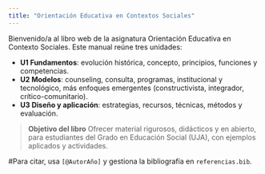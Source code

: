 ```yaml
---
title: "Orientación Educativa en Contextos Sociales"
---
```


Bienvenido/a al libro web de la asignatura Orientación Educativa en Contexto Sociales. Este manual reúne tres unidades:

- **U1 Fundamentos**: evolución histórica, concepto, principios, funciones y competencias.
- **U2 Modelos**: counseling, consulta, programas, institucional y tecnológico, más enfoques emergentes (constructivista, integrador, crítico-comunitario).
- **U3 Diseño y aplicación**: estrategias, recursos, técnicas, métodos y evaluación.

> **Objetivo del libro**
> Ofrecer material rigurosos, didácticos y en abierto, para estudiantes del Grado en Educación Social (UJA), con ejemplos aplicados y actividades.

#Para citar, usa `[@AutorAño]` y gestiona la bibliografía en `referencias.bib`.
